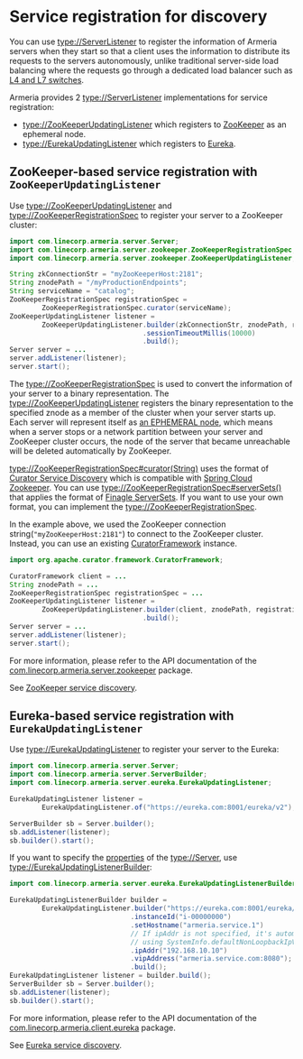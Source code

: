 # Service registration for discovery

You can use <type://ServerListener> to register the information of Armeria servers when they start so that
a client uses the information to distribute its requests to the servers autonomously, unlike
traditional server-side load balancing where the requests go through a dedicated load balancer such as
[L4 and L7 switches](https://en.wikipedia.org/wiki/Multilayer_switch#Layer_4%E2%80%937_switch,_web_switch,_or_content_switch).

Armeria provides 2 <type://ServerListener> implementations for service registration:
- <type://ZooKeeperUpdatingListener> which registers to [ZooKeeper](https://zookeeper.apache.org/)
  as an ephemeral node.
- <type://EurekaUpdatingListener> which registers to [Eureka](https://github.com/Netflix/eureka/).

## ZooKeeper-based service registration with `ZooKeeperUpdatingListener`

Use <type://ZooKeeperUpdatingListener> and <type://ZooKeeperRegistrationSpec> to register your server
to a ZooKeeper cluster:

```java
import com.linecorp.armeria.server.Server;
import com.linecorp.armeria.server.zookeeper.ZooKeeperRegistrationSpec;
import com.linecorp.armeria.server.zookeeper.ZooKeeperUpdatingListener;

String zkConnectionStr = "myZooKeeperHost:2181";
String znodePath = "/myProductionEndpoints";
String serviceName = "catalog";
ZooKeeperRegistrationSpec registrationSpec =
        ZooKeeperRegistrationSpec.curator(serviceName);
ZooKeeperUpdatingListener listener =
        ZooKeeperUpdatingListener.builder(zkConnectionStr, znodePath, registrationSpec)
                                 .sessionTimeoutMillis(10000)
                                 .build();
Server server = ...
server.addListener(listener);
server.start();
```

The <type://ZooKeeperRegistrationSpec> is used to convert the information of your server to a binary
representation. The <type://ZooKeeperUpdatingListener> registers the binary representation to the specified
znode as a member of the cluster when your server starts up. Each server will represent itself as
[an EPHEMERAL node](https://zookeeper.apache.org/doc/r3.4.10/zookeeperOver.html#Nodes+and+ephemeral+nodes),
which means when a server stops or a network partition between your server and ZooKeeper cluster occurs,
the node of the server that became unreachable will be deleted automatically by ZooKeeper.

<type://ZooKeeperRegistrationSpec#curator(String)> uses the format of
[Curator Service Discovery](https://curator.apache.org/curator-x-discovery/index.html) which is compatible
with [Spring Cloud Zookeeper](https://cloud.spring.io/spring-cloud-zookeeper/reference/html/).
You can use <type://ZooKeeperRegistrationSpec#serverSets()> that applies the format of
[Finagle ServerSets](https://twitter.github.io/finagle/docs/com/twitter/serverset.html).
If you want to use your own format, you can implement the <type://ZooKeeperRegistrationSpec>.

In the example above, we used the ZooKeeper connection string(`"myZooKeeperHost:2181"`) to connect to
the ZooKeeper cluster. Instead, you can use an existing
[CuratorFramework](https://curator.apache.org/apidocs/org/apache/curator/framework/CuratorFramework.html)
instance.

```java
import org.apache.curator.framework.CuratorFramework;

CuratorFramework client = ...
String znodePath = ...
ZooKeeperRegistrationSpec registrationSpec = ...
ZooKeeperUpdatingListener listener =
        ZooKeeperUpdatingListener.builder(client, znodePath, registrationSpec)
                                 .build();
Server server = ...
server.addListener(listener);
server.start();
```

For more information, please refer to the API documentation of the
[com.linecorp.armeria.server.zookeeper](https://javadoc.io/doc/com.linecorp.armeria/armeria-javadoc/latest/com/linecorp/armeria/server/zookeeper/package-summary.html) package.

<Tip>

See [ZooKeeper service discovery](/docs/client-service-discovery#zookeeper-based-service-discovery-with-zookeeperendpointgroup).

</Tip>

## Eureka-based service registration with `EurekaUpdatingListener`

Use <type://EurekaUpdatingListener> to register your server to the Eureka:

```java
import com.linecorp.armeria.server.Server;
import com.linecorp.armeria.server.ServerBuilder;
import com.linecorp.armeria.server.eureka.EurekaUpdatingListener;

EurekaUpdatingListener listener =
        EurekaUpdatingListener.of("https://eureka.com:8001/eureka/v2");

ServerBuilder sb = Server.builder();
sb.addListener(listener);
sb.builder().start();
```

If you want to specify the [properties](https://github.com/Netflix/eureka/wiki/Eureka-REST-operations)
of the <type://Server>, use <type://EurekaUpdatingListenerBuilder>:

```java
import com.linecorp.armeria.server.eureka.EurekaUpdatingListenerBuilder;

EurekaUpdatingListenerBuilder builder =
        EurekaUpdatingListener.builder("https://eureka.com:8001/eureka/v2");
                              .instanceId("i-00000000")
                              .setHostname("armeria.service.1")
                              // If ipAddr is not specified, it's automatically filled
                              // using SystemInfo.defaultNonLoopbackIpV4Address().
                              .ipAddr("192.168.10.10")
                              .vipAddress("armeria.service.com:8080");
                              .build();
EurekaUpdatingListener listener = builder.build();
ServerBuilder sb = Server.builder();
sb.addListener(listener);
sb.builder().start();
```

For more information, please refer to the API documentation of the
[com.linecorp.armeria.client.eureka](https://javadoc.io/doc/com.linecorp.armeria/armeria-javadoc/latest/com/linecorp/armeria/client/eureka/package-summary.html) package.

<Tip>

See [Eureka service discovery](/docs/client-service-discovery#eureka-based-service-discovery-with-eurekaendpointgroup).

</Tip>
